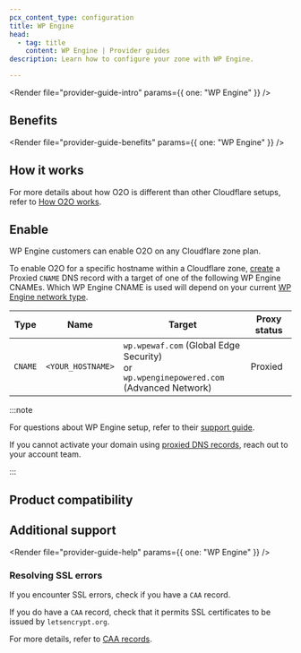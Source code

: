 ```yaml
---
pcx_content_type: configuration
title: WP Engine
head:
  - tag: title
    content: WP Engine | Provider guides
description: Learn how to configure your zone with WP Engine.

---
```



<Render file="provider-guide-intro" params={{ one: "WP Engine" }} />

## Benefits

<Render file="provider-guide-benefits" params={{ one: "WP Engine" }} />

## How it works

For more details about how O2O is different than other Cloudflare setups, refer to [How O2O works](/cloudflare-for-platforms/cloudflare-for-saas/saas-customers/how-it-works/).

## Enable

WP Engine customers can enable O2O on any Cloudflare zone plan.

To enable O2O for a specific hostname within a Cloudflare zone, [create](/dns/manage-dns-records/how-to/create-dns-records/#create-dns-records) a Proxied `CNAME` DNS record with a target of one of the following WP Engine CNAMEs. Which WP Engine CNAME is used will depend on your current [WP Engine network type](https://wpengine.com/support/network/).

| Type    | Name              | Target                                                                                        | Proxy status |
| ------- | ----------------- | --------------------------------------------------------------------------------------------- | ------------ |
| `CNAME` | `<YOUR_HOSTNAME>` | `wp.wpewaf.com` (Global Edge Security)<br/>or<br/>`wp.wpenginepowered.com` (Advanced Network) | Proxied      |

:::note


For questions about WP Engine setup, refer to their [support guide](https://wpengine.com/support/wordpress-best-practice-configuring-dns-for-wp-engine/#Point_DNS_Using_CNAME_Flattening).

If you cannot activate your domain using [proxied DNS records](/dns/proxy-status/), reach out to your account team.


:::

## Product compatibility

<Render file="provider-guide-compatibility" />

## Additional support

<Render file="provider-guide-help" params={{ one: "WP Engine" }} />

### Resolving SSL errors

If you encounter SSL errors, check if you have a `CAA` record.

If you do have a `CAA` record, check that it permits SSL certificates to be issued by `letsencrypt.org`.

For more details, refer to [CAA records](/ssl/edge-certificates/troubleshooting/caa-records/#what-caa-records-are-added-by-cloudflare).
